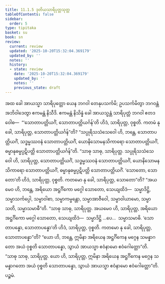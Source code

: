 ```yaml
---
title: 11.1.5 ဒုတိယသာရိပုတ္တသုတ္တ
tableOfContents: false
sidebar:
  order: 5
type: tipitaka
basket: su
book: sn
review:
  current: review
  updated: '2025-10-20T15:32:04.369179'
  updated_by: ''
  notes: ''
  history:
  - state: review
    date: '2025-10-20T15:32:04.369179'
    updated_by: ''
    notes: ''
    previous_state: draft
---
```



<DynamicBreadcrumb />


<ReviewStatus review={frontmatter.review} showDetails={true} />

<HypothesisAnnotation frontmatter={frontmatter} />

<Division number="1001" book="sn" e="ch" v="18" p="430">

<Paragraph number="1808" book="sn">
အထ ခေါ အာယသ္မာ သာရိပုတ္တော ယေန ဘဂဝါ တေနုပသင်္ကမိ; ဥပသင်္ကမိတွာ ဘဂဝန္တံ အဘိဝါဒေတွာ ဧကမန္တံ နိသီဒိ. ဧကမန္တံ နိသိန္နံ ခေါ အာယသ္မန္တံ သာရိပုတ္တံ ဘဂဝါ ဧတဒဝေါစ—  “‘သောတာပတ္တိယင်္ဂံ, သောတာပတ္တိယင်္ဂန်’တိ ဟိဒံ, သာရိပုတ္တ, ဝုစ္စတိ. ကတမံ နု ခေါ, သာရိပုတ္တ, သောတာပတ္တိယင်္ဂန်”တိ? “သပ္ပုရိသသံသေဝေါ ဟိ, ဘန္တေ, သောတာပတ္တိယင်္ဂံ, သဒ္ဓမ္မဿဝနံ သောတာပတ္တိယင်္ဂံ, ယောနိသောမနသိကာရော သောတာပတ္တိယင်္ဂံ, ဓမ္မာနုဓမ္မပ္ပဋိပတ္တိ သောတာပတ္တိယင်္ဂန်”တိ. “သာဓု သာဓု, သာရိပုတ္တ. သပ္ပုရိသသံသေဝေါ ဟိ, သာရိပုတ္တ, သောတာပတ္တိယင်္ဂံ, သဒ္ဓမ္မဿဝနံ သောတာပတ္တိယင်္ဂံ, ယောနိသောမနသိကာရော သောတာပတ္တိယင်္ဂံ, ဓမ္မာနုဓမ္မပ္ပဋိပတ္တိ သောတာပတ္တိယင်္ဂံ.
</Paragraph>

<Paragraph number="1809" book="sn">
‘သောတော, သောတော’တိ ဟိဒံ, သာရိပုတ္တ, ဝုစ္စတိ. ကတမော နု ခေါ, သာရိပုတ္တ, သောတော”တိ? “အယမေဝ ဟိ, ဘန္တေ, အရိယော အဋ္ဌင်္ဂိကော မဂ္ဂေါ သောတော, သေယျထိဒံ—  သမ္မာဒိဋ္ဌိ, သမ္မာသင်္ကပ္ပေါ, သမ္မာဝါစာ, သမ္မာကမ္မန္တော, သမ္မာအာဇီဝေါ, သမ္မာဝါယာမော, သမ္မာသတိ, သမ္မာသမာဓီ”တိ. “သာဓု သာဓု, သာရိပုတ္တ. အယမေဝ ဟိ, သာရိပုတ္တ, အရိယော အဋ္ဌင်္ဂိကော မဂ္ဂေါ သောတော, သေယျထိဒံ—  သမ္မာဒိဋ္ဌိ …ပေ…  သမ္မာသမာဓိ.
</Paragraph>

<Paragraph number="1810" book="sn">
‘သောတာပန္နော, သောတာပန္နော’တိ ဟိဒံ, သာရိပုတ္တ, ဝုစ္စတိ. ကတမော နု ခေါ, သာရိပုတ္တ, သောတာပန္နော”တိ? “ယော ဟိ, ဘန္တေ, ဣမိနာ အရိယေန အဋ္ဌင်္ဂိကေန မဂ္ဂေန သမန္နာဂတော အယံ ဝုစ္စတိ သောတာပန္နော, သွာယံ အာယသ္မာ ဧဝံနာမော ဧဝံဂေါတ္တော”တိ. “သာဓု သာဓု, သာရိပုတ္တ. ယော ဟိ, သာရိပုတ္တ, ဣမိနာ အရိယေန အဋ္ဌင်္ဂိကေန မဂ္ဂေန သမန္နာဂတော အယံ ဝုစ္စတိ သောတာပန္နော, သွာယံ အာယသ္မာ ဧဝံနာမော ဧဝံဂေါတ္တော”တိ.

</Paragraph>
</Division>

<Paragraph number="1811" type="center" book="sn">
ပဉ္စမံ.
</Paragraph>
